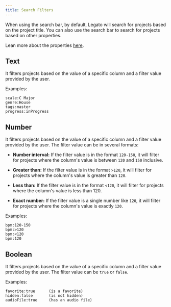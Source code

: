 ```yaml
---
title: Search Filters
---
```


When using the search bar, by default, Legato will search for projects based on the project title. You can also use the search bar to search for projects based on other properties.

Lean more about the properties [here](/legato/managing-projects#project-properties).

## Text

It filters projects based on the value of a specific column and a filter value provided by the user.

Examples:
```text
scale:C Major
genre:House
tags:master
progress:inProgress
```



## Number

It filters projects based on the value of a specific column and a filter value provided by the user. The filter value can be in several formats:

- **Number interval:** If the filter value is in the format `120-150`, it will filter for projects where the column's value is between `120` and `150` inclusive.

- **Greater than:** If the filter value is in the format `>120`, it will filter for projects where the column's value is greater than `120`.

- **Less than:** If the filter value is in the format `<120`, it will filter for projects where the column's value is less than 120.

- **Exact number:** If the filter value is a single number like `120`, it will filter for projects where the column's value is exactly `120`.

Examples:
```text
bpm:120-150
bpm:>120
bpm:<120
bpm:120
```

## Boolean

It filters projects based on the value of a specific column and a filter value provided by the user. The filter value can be `true` or `false`.

Examples:
```text
favorite:true      (is a favorite)
hidden:false       (is not hidden)
audioFile:true     (has an audio file)
```
